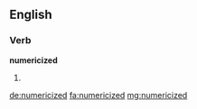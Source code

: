 ==English==

===Verb===
'''numericized'''

# {{en-past of|numericize}}

[[de:numericized]]
[[fa:numericized]]
[[mg:numericized]]